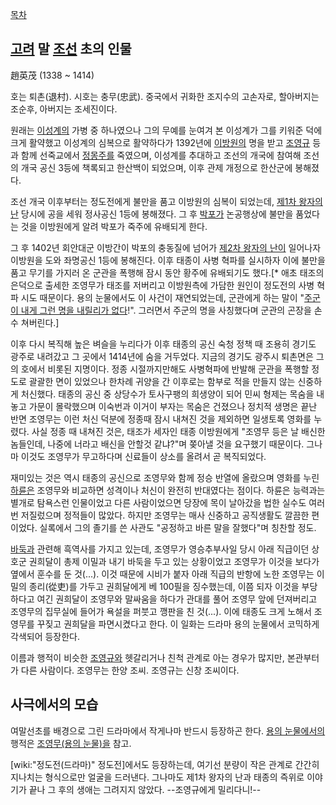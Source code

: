 [[목차]]

== [[고려]] 말 [[조선]] 초의 인물 ==
趙英茂
(1338 ~ 1414)

호는 퇴촌(退村). 시호는 충무(忠武). 중국에서 귀화한 조지수의 고손자로, 할아버지는 조순후, 아버지는 조세진이다.

원래는 [[이성계]]의 가병 중 하나였으나 그의 무예를 눈여겨 본 이성계가 그를 키워준 덕에 크게 활약했고 이성계의 심복으로 활약하다가 1392년에 [[태종(조선)|이방원]]의 명을 받고 [[조영규]] 등과 함께 선죽교에서 [[정몽주]]를 죽였으며, 이성계를 추대하고 조선의 개국에 참여해 조선의 개국 공신 3등에 책록되고 한산백이 되었으며, 이후 관제 개정으로 한산군에 봉해졌다.

조선 개국 이후부터는 정도전에게 불만을 품고 이방원의 심복이 되었는데, [[제1차 왕자의 난]] 당시에 공을 세워 정사공신 1등에 봉해졌다. 그 후 [[박포]]가 논공행상에 불만을 품었다는 것을 이방원에게 알려 박포가 죽주에 유배되게 한다.

그 후 1402년 회안대군 이방간이 박포의 충동질에 넘어가 [[제2차 왕자의 난]]이 일어나자 이방원을 도와 좌명공신 1등에 봉해진다. 이후 태종이 사병 혁파를 실시하자 이에 불만을 품고 무기를 가지러 온 군관을 폭행해 잠시 동안 황주에 유배되기도 했다.[* 애초 태조의 은덕으로 출세한 조영무가 태조를 저버리고 이방원측에 가담한 원인이 정도전의 사병 혁파 시도 때문이다. 용의 눈물에서도 이 사건이 재연되었는데, 군관에게 하는 말이 "[[나의 아스카는 그러지 않아|주군이 내게 그런 명을 내릴리가 없다]]!". 그러면서 주군의 명을 사칭했다며 군관의 곤장을 손수 쳐버린다.]

이후 다시 복직해 높은 벼슬을 누리다가 이후 태종의 공신 숙청 정책 때 조용히 경기도 광주로 내려갔고 그 곳에서 1414년에 숨을 거두었다. 지금의 경기도 광주시 퇴촌면은 그의 호에서 비롯된 지명이다. 정종 시절까지만해도 사병혁파에 반발해 군관을 폭행할 정도로 괄괄한 면이 있었으나 한차례 귀양을 간 이후로는 함부로 적을 만들지 않는 신중하게 처신했다. 태종의 공신 중 상당수가 토사구팽의 희생양이 되어 민씨 형제는 목숨을 내놓고 가문이 몰락했으며 이숙번과 이거이 부자는 목숨은 건졌으나 정치적 생명은 끝난 반면 조영무는 이런 처신 덕분에 정종때 잠시 내쳐진 것을 제외하면 일생토록 영화를 누렸다. 사실 정종 때 내쳐진 것은, 태조가 세자인 태종 이방원에게 "조영무 등은 날 배신한 놈들인데, 나중에 너라고 배신을 안할것 같냐?"며 쫒아낼 것을 요구했기 때문이다. 그나마 이것도 조영무가 무고하다며 신료들이 상소를 올려서 곧 복직되었다.

재미있는 것은 역시 태종의 공신으로 조영무와 함께 정승 반열에 올랐으며 영화를 누린 [[하륜]]은 조영무와 비교하면 성격이나 처신이 완전히 반대였다는 점이다. 하륜은 능력과는 별개로 탐욕스런 인물이었고 다른 사람이었으면 당장에 목이 날아갔을 법한 실수도 여러번 저질렀으며 정적들이 많았다. 하지만 조영무는 매사 신중하고 공직생활도 깔끔한 편이었다. 실록에서 그의 졸기를 쓴 사관도 "공정하고 바른 말을 잘했다"며 칭찬할 정도.

[[바둑]]과 관련해 흑역사를 가지고 있는데, 조영무가 영승추부사일 당시 아래 직급이던 상호군 권희달이 총제 이밀과 내기 바둑을 두고 있는 상황이었고 조영무가 이것을 보다가 옆에서 훈수를 둔 것(...). 이것 때문에 시비가 붙자 아래 직급의 반항에 노한 조영무는 이밀의 종리(從吏)를 가두고 권희달에게 베 100필을 징수했는데, 이쯤 되자 이것을 부당하다고 여긴 권희달이 조영무와 말싸움을 하다가 관대를 풀어 조영무 앞에 던져버리고 조영무의 집무실에 들어가 욕설을 퍼붓고 깽판을 친 것(...). 이에 태종도 크게 노해서 조영무를 꾸짖고 권희달을 파면시켰다고 한다. 이 일화는 드라마 용의 눈물에서 코믹하게 각색되어 등장한다.

이름과 행적이 비슷한 [[조영규]]와 헷갈리거나 친척 관계로 아는 경우가 많지만, 본관부터가 다른 사람이다. 조영무는 한양 조씨. 조영규는 신창 조씨이다.

== 사극에서의 모습 ==
여말선초를 배경으로 그린 드라마에서 작게나마 반드시 등장하곤 한다. [[용의 눈물]]에서의 행적은 [[조영무(용의 눈물)]]을 참고.

[wiki:"정도전(드라마)" 정도전]에서도 등장하는데, 여기선 분량이 작은 관계로 간간히 지나치는 형식으로만 얼굴을 드러낸다. 그나마도 제1차 왕자의 난과 태종의 즉위로 이야기가 끝나 그 후의 생애는 그려지지 않았다. --조영규에게 밀리다니!--
